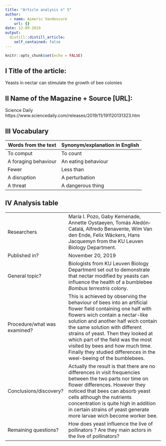 ```yaml
---
title: "Article analysis n° 5"
author:
  - name: Aimeric Vandescure
    url: {}
date: 12-09-2019
output:
  distill::distill_article:
    self_contained: false
---
```


```r
knitr::opts_chunk$set(echo = FALSE)
```

## I Title of the article: 

Yeasts in nectar can stimulate the growth of bee colonies


## II Name of the Magazine + Source [URL]:

Science Daily  https://www.sciencedaily.com/releases/2019/11/191120131323.htm

## III Vocabulary 

| Words from the text | Synonym/explanation in English |
| ------------------- | ------------------------------ |
| To comput   | To count                  |
|  A foraging behaviour    | An eating behaviour         |
|    Fewer   |  Less than   |
|A disruption    | A perturbation  |
| A threat     | A dangerous thing    |

## IV Analysis table 

|                              |                                                                     |
| ---------------------------- | ------------------------------------------------------------------- |
| Researchers                  | María I. Pozo, Gaby Kemenade, Annette Oystaeyen, Tomás Aledón‐Catalá, Alfredo Benavente, Wim Van den Ende, Felix Wäckers, Hans Jacquemyn from the KU Leuven Biology Department.                         |
| Published in?                | November 20, 2019                                                       |
| General topic?               |  Biologists from KU Leuven Biology Department set out to demonstrate that nectar modified by yeasts can influence the health of a bumblebee *Bombus terrestris* colony.                       |
| Procedure/what was examined? | This is achieved by observing the behaviour of bees into an artificial flower field containing one half with flowers wich contain a nectar-like solution and another half wich contain the same solution with different strains of yeast. Then they looked at which part of the field was the most visited by bees and how much time. Finally they studied differences in the weel-beeing of the bumblebees.|
| Conclusions/discovery?       |Actually the result is that there are no differences in visit frequencies between the two parts nor time on flower differences. However they noticed that bees can absorb yeast cells although the nutrients concentration is quite high in addition in certain strains of yeast generate more larvae wich become worker bee.|
| Remaining questions?         | How does yeast influence the live of pollinators ? Are they main actors in the live of pollinators?|



